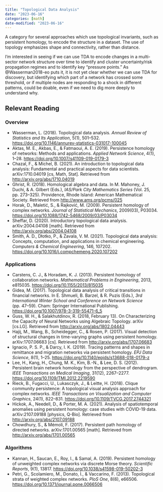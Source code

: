 ```yaml
---
title: "Topological Data Analysis"
date: "2023-06-16"
categories: [math]
date-modified: "2023-06-16"
---
```


A category for several approaches which use topological invariants, such as persistent homology, to encode the structure in a dataset. The use of topology emphasizes shape and connectivity, rather than distance.

I'm interested in seeing if we can use TDA to encode changes in a multi-sector network structure over time to identify and cluster uncertainty/risk propagation regimes and to identify key "pressure points." As @Wasserman2018-eo puts it, it is not yet clear whether we can use TDA for discovery, but identifying which part of a network has crossed some threshold, or if multiple nodes are responding to a shock in different patterns, could be doable, even if we need to dig more deeply to understand why.

## Relevant Reading

### Overview

- Wasserman, L. (2018). Topological data analysis. *Annual Review of Statistics and Its Application*, 5(1), 501–532. <https://doi.org/10.1146/annurev-statistics-031017-100045>
- Aktas, M. E., Akbas, E., & Fatmaoui, A. E. (2019). Persistence homology of networks: Methods and applications. *Applied Network Science*, 4(1), 1–28. <https://doi.org/10.1007/s41109-019-0179-3>
- Chazal, F., & Michel, B. (2021). An introduction to topological data analysis: Fundamental and practical aspects for data scientists. arXiv:1710.04019 [cs, Math, Stat]. Retrieved from <http://arxiv.org/abs/1710.04019>
- Ghrist, R. (2018). Homological algebra and data. In M. Mahoney, J. Duchi, & A. Gilbert (Eds.), *IAS/Park City Mathematics Series* (Vol. 25, pp. 273–325). Providence, Rhode Island: American Mathematical Society. Retrieved from <http://www.ams.org/pcms/025>
- Horak, D., Maletić, S., & Rajković, M. (2009). Persistent homology of complex networks. *Journal of Statistical Mechanics*, 2009(03), P03034. <https://doi.org/10.1088/1742-5468/2009/03/P03034>
- Sheffar, D. (2020). Introductory topological data analysis. arXiv:2004.04108 [math]. Retrieved from <http://arxiv.org/abs/2004.04108>
- Smith, A. D., Dłotko, P., & Zavala, V. M. (2021). Topological data analysis: Concepts, computation, and applications in chemical engineering. *Computers & Chemical Engineering*, 146, 107202. <https://doi.org/10.1016/j.compchemeng.2020.107202>

### Applications

- Carstens, C. J., & Horadam, K. J. (2013). Persistent homology of collaboration networks. *Mathematical Problems in Engineering*, 2013, e815035. <https://doi.org/10.1155/2013/815035>
- Gidea, M. (2017). Topological data analysis of critical transitions in financial networks. In E. Shmueli, B. Barzel, & R. Puzis (Eds.), *3rd International Winter School and Conference on Network Science* (pp. 47–59). Cham: Springer International Publishing. <https://doi.org/10.1007/978-3-319-55471-6_5>
- Guss, W. H., & Salakhutdinov, R. (2018, February 13). On Characterizing the Capacity of Neural Networks using Algebraic Topology. arXiv [cs.LG]. Retrieved from <http://arxiv.org/abs/1802.04443>
- Hajij, M., Wang, B., Scheidegger, C., & Rosen, P. (2017). Visual detection of structural changes in time-varying graphs using persistent homology. arXiv:1707.06683 [cs]. Retrieved from <http://arxiv.org/abs/1707.06683>
- Ignacio, P. S. P., & Darcy, I. K. (2019). Tracing patterns and shapes in remittance and migration networks via persistent homology. *EPJ Data Science*, 8(1), 1–25. <https://doi.org/10.1140/epjds/s13688-018-0179-z>
- Lee, H., Kang, H., Chung, M. K., Kim, B.-N., & Lee, D. S. (2012). Persistent brain network homology from the perspective of dendrogram. *IEEE Transactions on Medical Imaging*, 31(12), 2267–2277. <https://doi.org/10.1109/TMI.2012.2219590>
- Rieck, B., Fugacci, U., Lukasczyk, J., & Leitte, H. (2018). Clique community persistence: A topological visual analysis approach for complex networks. *IEEE Transactions on Visualization and Computer Graphics*, 24(1), 822–831. <https://doi.org/10.1109/TVCG.2017.2744321>
- Hickok, A., Needell, D., & Porter, M. A. (2021). Analysis of spatiotemporal anomalies using persistent homology: case studies with COVID-19 data. arXiv:2107.09188 [physics, Q-Bio]. Retrieved from <http://arxiv.org/abs/2107.09188>
- Chowdhury, S., & Mémoli, F. (2017). Persistent path homology of directed networks. arXiv:1701.00565 [math]. Retrieved from <http://arxiv.org/abs/1701.00565>

### Algorithms

- Kannan, H., Saucan, E., Roy, I., & Samal, A. (2019). Persistent homology of unweighted complex networks via discrete Morse theory. *Scientific Reports*, 9(1), 13817. <https://doi.org/10.1038/s41598-019-50202-3>
- Petri, G., Scolamiero, M., Donato, I., & Vaccarino, F. (2013). Topological strata of weighted complex networks. *PloS One*, 8(6), e66506. <https://doi.org/10.1371/journal.pone.0066506>

